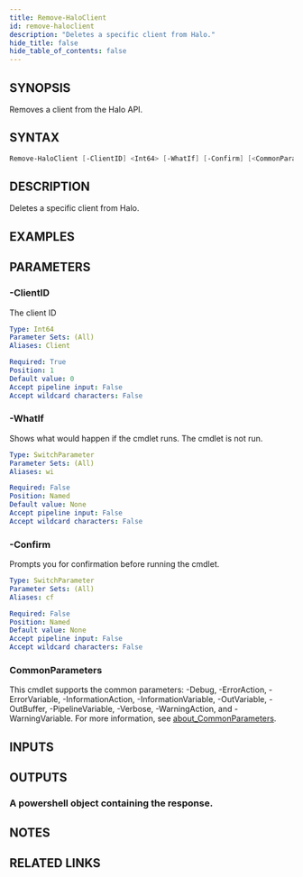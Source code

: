 ```yaml
---
title: Remove-HaloClient
id: remove-haloclient
description: "Deletes a specific client from Halo."
hide_title: false
hide_table_of_contents: false
---
```


## SYNOPSIS

Removes a client from the Halo API.

## SYNTAX

```powershell
Remove-HaloClient [-ClientID] <Int64> [-WhatIf] [-Confirm] [<CommonParameters>]
```

## DESCRIPTION

Deletes a specific client from Halo.

## EXAMPLES

## PARAMETERS

### -ClientID

The client ID

```yaml
Type: Int64
Parameter Sets: (All)
Aliases: Client

Required: True
Position: 1
Default value: 0
Accept pipeline input: False
Accept wildcard characters: False
```

### -WhatIf

Shows what would happen if the cmdlet runs.
The cmdlet is not run.

```yaml
Type: SwitchParameter
Parameter Sets: (All)
Aliases: wi

Required: False
Position: Named
Default value: None
Accept pipeline input: False
Accept wildcard characters: False
```

### -Confirm

Prompts you for confirmation before running the cmdlet.

```yaml
Type: SwitchParameter
Parameter Sets: (All)
Aliases: cf

Required: False
Position: Named
Default value: None
Accept pipeline input: False
Accept wildcard characters: False
```

### CommonParameters

This cmdlet supports the common parameters: -Debug, -ErrorAction, -ErrorVariable, -InformationAction, -InformationVariable, -OutVariable, -OutBuffer, -PipelineVariable, -Verbose, -WarningAction, and -WarningVariable. For more information, see [about_CommonParameters](http://go.microsoft.com/fwlink/?LinkID=113216).

## INPUTS

## OUTPUTS

### A powershell object containing the response.

## NOTES

## RELATED LINKS
